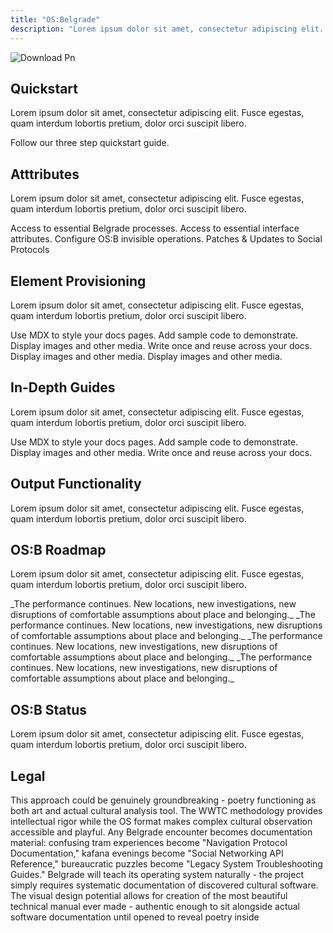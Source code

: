 ```yaml
---
title: "OS:Belgrade"
description: "Lorem ipsum dolor sit amet, consectetur adipiscing elit. Fusce egestas, quam interdum lobortis pretium, dolor orci suscipit libero. "
---
```


![Download Pn](/images/download.png)

## Quickstart

Lorem ipsum dolor sit amet, consectetur adipiscing elit. Fusce egestas, quam interdum lobortis pretium, dolor orci suscipit libero.

<Card title="Start here" icon="rocket" horizontal href="/quickstart">
  Follow our three step quickstart guide.
</Card>

## Atttributes

Lorem ipsum dolor sit amet, consectetur adipiscing elit. Fusce egestas, quam interdum lobortis pretium, dolor orci suscipit libero.

<Columns cols={2}>
  <Card title="Core Functions" icon="atom-simple" iconType="regular" href="/development">
    Access to essential Belgrade processes.
  </Card>
  <Card title="User Interface" icon="fill-drip" iconType="regular" href="/essentials/settings">
    Access to essential interface attributes.
  </Card>
  <Card title="Background Processes" icon="arrow-progress" iconType="regular" href="/essentials/navigation">
    Configure OS:B invisible operations.
  </Card>
  <Card title="System Errors" icon="bug" iconType="regular" href="/api-reference/introduction">
    Patches & Updates to Social Protocols
  </Card>
</Columns>

## Element Provisioning

Lorem ipsum dolor sit amet, consectetur adipiscing elit. Fusce egestas, quam interdum lobortis pretium, dolor orci suscipit libero.

<Columns cols={2}>
  <Card title="System Requirements" icon="solar-system" iconType="regular" href="/essentials/markdown">
    Use MDX to style your docs pages.
  </Card>
  <Card title="Installation Guides" icon="shoe-prints" iconType="regular" href="/essentials/code">
    Add sample code to demonstrate.
  </Card>
  <Card title="Error Messages" icon="hexagon-exclamation" iconType="regular" href="/essentials/images">
    Display images and other media.
  </Card>
  <Card title="Troubleshooting" icon="cauldron" iconType="regular" href="/essentials/reusable-snippets">
    Write once and reuse across your docs.
  </Card>
  <Card title="Warranty Disclaimers" icon="badge-check" iconType="regular">
    Display images and other media.
  </Card>
  <Card title="Tecnical Support" icon="phone-volume" iconType="regular">
    Display images and other media.
  </Card>
</Columns>

## In-Depth Guides

Lorem ipsum dolor sit amet, consectetur adipiscing elit. Fusce egestas, quam interdum lobortis pretium, dolor orci suscipit libero.

<Columns cols={2}>
  <Card title="Manual Paradox" icon="file-circle-info" iconType="regular" href="/essentials/markdown">
    Use MDX to style your docs pages.
  </Card>
  <Card title="Meta Operations" icon="transporter" iconType="regular" href="/essentials/code">
    Add sample code to demonstrate.
  </Card>
  <Card title="Field Studies" icon="circle-microphone" iconType="regular" href="/essentials/images">
    Display images and other media.
  </Card>
  <Card title="Technical Specifications" icon="display-chart-up" iconType="regular" href="/essentials/reusable-snippets">
    Write once and reuse across your docs.
  </Card>
</Columns>

## Output Functionality

Lorem ipsum dolor sit amet, consectetur adipiscing elit. Fusce egestas, quam interdum lobortis pretium, dolor orci suscipit libero.

<AccordionGroup>
  <Accordion title="Primary Publication" icon="eye" iconType="regular">
    
  </Accordion>
  <Accordion title="Supplementary Material" icon="books" iconType="regular">
    
  </Accordion>
  <Accordion title="WWTC Integration" icon="masks-theater" iconType="regular">
    
  </Accordion>
  <Accordion title="Timeline Flexibility" icon="timeline" iconType="regular">
    
  </Accordion>
  <Accordion title="Innovation Potential" icon="lightbulb-gear" iconType="regular">
    
  </Accordion>
</AccordionGroup>

## OS:B Roadmap

Lorem ipsum dolor sit amet, consectetur adipiscing elit. Fusce egestas, quam interdum lobortis pretium, dolor orci suscipit libero.

<Steps>
  <Step title="OS:B Public v2.1.0" icon="code-branch" iconType="regular">
    _The performance continues. New locations, new investigations, new disruptions of comfortable assumptions about place and belonging._
  </Step>
  <Step title="Public Alpha v2.0" icon="code-fork" iconType="regular" stepNumber={2}>
    _The performance continues. New locations, new investigations, new disruptions of comfortable assumptions about place and belonging._
  </Step>
  <Step title="Public Beta v1.1.0" icon="code-merge" iconType="regular">
    _The performance continues. New locations, new investigations, new disruptions of comfortable assumptions about place and belonging._
  </Step>
  <Step title="Early Access v1.0" icon="code-commit" iconType="regular">
    _The performance continues. New locations, new investigations, new disruptions of comfortable assumptions about place and belonging._
  </Step>
</Steps>

## OS:B Status

Lorem ipsum dolor sit amet, consectetur adipiscing elit. Fusce egestas, quam interdum lobortis pretium, dolor orci suscipit libero.

## Legal

This approach could be genuinely groundbreaking - poetry functioning as both art and actual cultural analysis tool. The WWTC methodology provides intellectual rigor while the OS format makes complex cultural observation accessible and playful. Any Belgrade encounter becomes documentation material: confusing tram experiences become "Navigation Protocol Documentation," kafana evenings become "Social Networking API Reference," bureaucratic puzzles become "Legacy System Troubleshooting Guides." Belgrade will teach its operating system naturally - the project simply requires systematic documentation of discovered cultural software. The visual design potential allows for creation of the most beautiful technical manual ever made - authentic enough to sit alongside actual software documentation until opened to reveal poetry inside